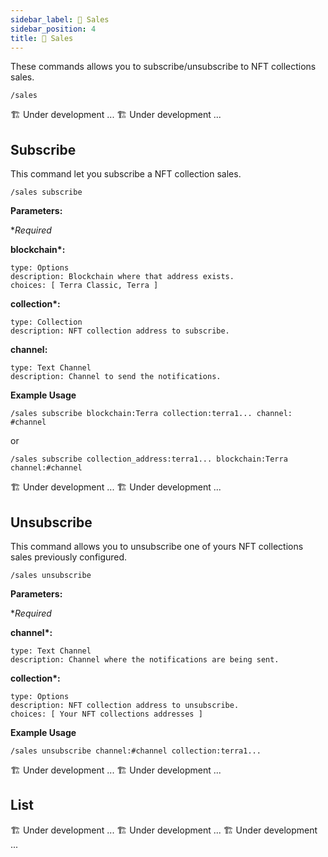 ```yaml
---
sidebar_label: 🧾 Sales
sidebar_position: 4
title: 🧾 Sales
---
```


<!-- Imports -->


<!-- Documentation -->

These commands allows you to subscribe/unsubscribe to NFT collections sales.

<Tabs groupId="platforms">
<TabItem value="discord" label="Discord" default>

```
/sales
```

</TabItem>

<TabItem value="telegram" label="Telegram">
  🏗️ Under development ...
</TabItem>

<TabItem value="twitter" label="Twitter">
  🏗️ Under development ...
</TabItem>
</Tabs>

## Subscribe

This command let you subscribe a NFT collection sales.

<Tabs groupId="platforms">
<TabItem value="discord" label="Discord" default>

```
/sales subscribe
```

<p>
  <strong>Parameters:</strong>
</p>

\*_Required_

**blockchain\*:**

    type: Options
    description: Blockchain where that address exists.
    choices: [ Terra Classic, Terra ]

**collection\*:**

    type: Collection
    description: NFT collection address to subscribe.

**channel:**

    type: Text Channel
    description: Channel to send the notifications.

**Example Usage**

```
/sales subscribe blockchain:Terra collection:terra1... channel: #channel
```

or

```
/sales subscribe collection_address:terra1... blockchain:Terra channel:#channel
```

</TabItem>

<TabItem value="telegram" label="Telegram">
  🏗️ Under development ...
</TabItem>

<TabItem value="twitter" label="Twitter">
🏗️ Under development ...
</TabItem>
</Tabs>

## Unsubscribe

This command allows you to unsubscribe one of yours NFT collections sales previously configured.

<Tabs groupId="platforms">
<TabItem value="discord" label="Discord" default>

```
/sales unsubscribe
```

<p>
  <strong>Parameters:</strong>
</p>

\*_Required_

**channel\*:**

    type: Text Channel
    description: Channel where the notifications are being sent.

**collection\*:**

    type: Options
    description: NFT collection address to unsubscribe.
    choices: [ Your NFT collections addresses ]

**Example Usage**

```
/sales unsubscribe channel:#channel collection:terra1...
```

</TabItem>

<TabItem value="telegram" label="Telegram">
  🏗️ Under development ...
</TabItem>

<TabItem value="twitter" label="Twitter">
🏗️ Under development ...
</TabItem>
</Tabs>

## List

<Tabs groupId="platforms">
<TabItem value="discord" label="Discord" default>
🏗️ Under development ...
</TabItem>

<TabItem value="telegram" label="Telegram">
  🏗️ Under development ...
</TabItem>

<TabItem value="twitter" label="Twitter">
🏗️ Under development ...
</TabItem>
</Tabs>
